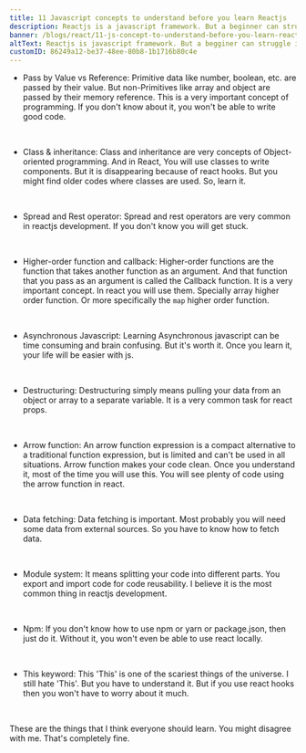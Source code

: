 ```yaml
---
title: 11 Javascript concepts to understand before you learn Reactjs
description: Reactjs is a javascript framework. But a beginner can struggle if they don't have solid javascript knowledge. In this blog, you will know about 11 concepts to understand before learning javascript.
banner: /blogs/react/11-js-concept-to-understand-before-you-learn-reactjs/banner.png
altText: Reactjs is javascript framework. But a begginer can struggle if they don't have solid javascript knowledge. In this blog, you will know about 11 concepts to understand before learning javascript.
customID: 86249a12-be37-48ee-80b8-1b1716b80c4e
---
```


- Pass by Value vs Reference: Primitive data like number, boolean, etc. are passed by their value. But non-Primitives like array and object are passed by their memory reference. This is a very important concept of programming. If you don't know about it, you won't be able to write good code.

<br />

- Class & inheritance: Class and inheritance are very concepts of Object-oriented programming. And in React, You will use classes to write components. But it is disappearing because of react hooks. But you might find older codes where classes are used. So, learn it.

<br  /> 

- Spread and Rest operator: Spread and rest operators are very common in reactjs development. If you don't know you will get stuck.

<br />

- Higher-order function and callback: Higher-order functions are the function that takes another function as an argument. And that function that you pass as an argument is called the Callback function. It is a very important concept. In react you will use them. Specially array higher order function. Or more specifically the `map` higher order function.

<br  /> 

- Asynchronous Javascript: Learning Asynchronous javascript can be time consuming and brain confusing. But it's worth it. Once you learn it, your life will be easier with js.

<br  /> 

- Destructuring: Destructuring simply means pulling your data from an object or array to a separate variable. It is a very common task for react props.

<br  /> 


- Arrow function: An arrow function expression is a compact alternative to a traditional function expression, but is limited and can't be used in all situations. Arrow function makes your code clean. Once you understand it, most of the time you will use this. You will see plenty of code using the arrow function in react.

<br  /> 


- Data fetching: Data fetching is important. Most probably you will need some data from external sources. So you have to know how to fetch data.

<br  /> 

- Module system: It means splitting your code into different parts. You export and import code for code reusability. I believe it is the most common thing in reactjs development.

<br  /> 

- Npm: If you don't know how to use npm or yarn or package.json, then just do it. Without it, you won't even be able to use react locally.

<br  /> 

- This keyword: This 'This' is one of the scariest things of the universe. I still hate 'This'. But you have to understand it. But if you use react hooks then you won't have to worry about it much. 

<br  /> 

These are the things that I think everyone should learn. You might disagree with me. That's completely fine.


